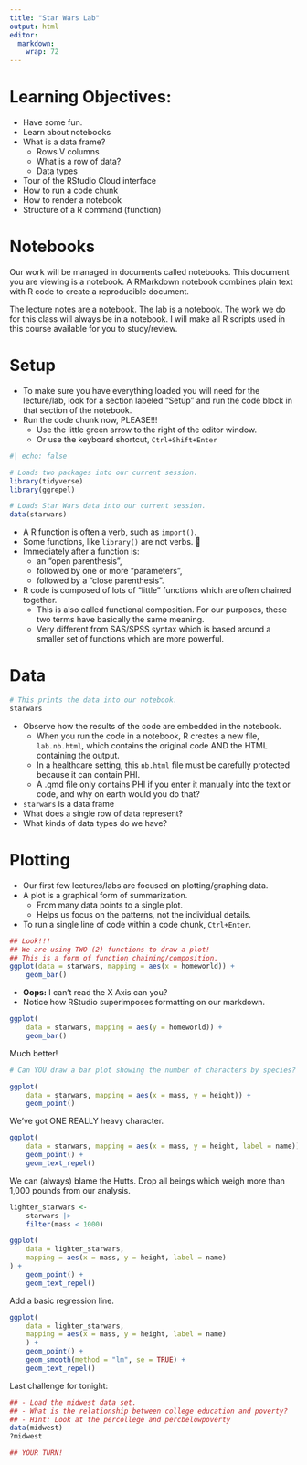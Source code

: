 ```yaml
---
title: "Star Wars Lab"
output: html
editor: 
  markdown: 
    wrap: 72
---
```


# Learning Objectives:

- Have some fun.
- Learn about notebooks
- What is a data frame?
  - Rows V columns
  - What is a row of data?
  - Data types
- Tour of the RStudio Cloud interface
- How to run a code chunk
- How to render a notebook
- Structure of a R command (function)

# Notebooks

Our work will be managed in documents called notebooks. This document you are viewing is a notebook. A RMarkdown notebook combines plain text with R code to create a reproducible document.

The lecture notes are a notebook. The lab is a notebook. The work we do for this class will always be in a notebook. I will make all R scripts used in this course available for you to study/review.

# Setup

- To make sure you have everything loaded you will need for the lecture/lab, look for a section labeled "Setup" and run the code block in that section of the notebook.
- Run the code chunk now, PLEASE!!!
  - Use the little green arrow to the right of the editor window.
  - Or use the keyboard shortcut, `Ctrl+Shift+Enter`

```r
#| echo: false

# Loads two packages into our current session.
library(tidyverse)
library(ggrepel)

# Loads Star Wars data into our current session.
data(starwars)
```

- A R function is often a verb, such as `import()`.
- Some functions, like `library()` are not verbs. 🤷
- Immediately after a function is:
  - an "open parenthesis",
  - followed by one or more "parameters",
  - followed by a "close parenthesis".
- R code is composed of lots of "little" functions which are often chained together.
  - This is also called functional composition. For our purposes, these two terms have basically the same meaning.
  - Very different from SAS/SPSS syntax which is based around a smaller set of functions which are more powerful.

# Data

```r
# This prints the data into our notebook.
starwars
```

- Observe how the results of the code are embedded in the notebook.
  - When you run the code in a notebook, R creates a new file, `lab.nb.html`, which contains the original code AND the HTML containing the output.
  - In a healthcare setting, this `nb.html` file must be carefully protected because it can contain PHI.
  - A .qmd file only contains PHI if you enter it manually into the text or code, and why on earth would you do that?
- `starwars` is a data frame
- What does a single row of data represent?
- What kinds of data types do we have?

# Plotting

- Our first few lectures/labs are focused on plotting/graphing data.
- A plot is a graphical form of summarization.
  - From many data points to a single plot.
  - Helps us focus on the patterns, not the individual details.
- To run a single line of code within a code chunk, `Ctrl+Enter`.

```r
## Look!!!
## We are using TWO (2) functions to draw a plot!
## This is a form of function chaining/composition.
ggplot(data = starwars, mapping = aes(x = homeworld)) +
    geom_bar()
```

- **Oops:** I can't read the X Axis can you?
- Notice how RStudio superimposes formatting on our markdown.

```r
ggplot(
    data = starwars, mapping = aes(y = homeworld)) +
    geom_bar()
```

Much better!

```r
# Can YOU draw a bar plot showing the number of characters by species?

```

```r
ggplot(
    data = starwars, mapping = aes(x = mass, y = height)) +
    geom_point()
```

We've got ONE REALLY heavy character.

```r
ggplot(
    data = starwars, mapping = aes(x = mass, y = height, label = name)) +
    geom_point() +
    geom_text_repel()
```

We can (always) blame the Hutts. Drop all beings which weigh more than 1,000 pounds from our analysis.

```r
lighter_starwars <-
    starwars |>
    filter(mass < 1000)

ggplot(
    data = lighter_starwars,
    mapping = aes(x = mass, y = height, label = name)
) +
    geom_point() +
    geom_text_repel()
```

Add a basic regression line.

```r
ggplot(
    data = lighter_starwars,
    mapping = aes(x = mass, y = height, label = name)
    ) +
    geom_point() +
    geom_smooth(method = "lm", se = TRUE) +
    geom_text_repel()
```

Last challenge for tonight:

```r
## - Load the midwest data set.
## - What is the relationship between college education and poverty?
## - Hint: Look at the percollege and percbelowpoverty
data(midwest)
?midwest

## YOUR TURN!

```
